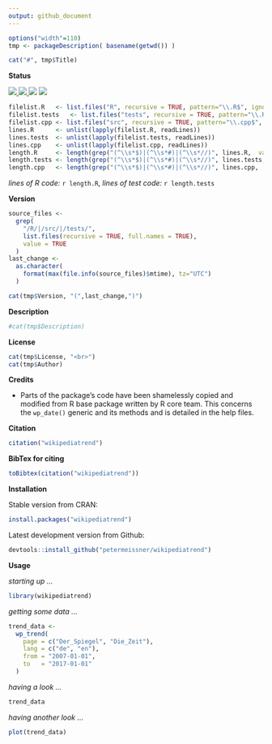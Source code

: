 ```yaml
---
output: github_document
---
```


<!-- README.md is generated from README.Rmd. Please edit that file -->



```r
options("width"=110)
tmp <- packageDescription( basename(getwd()) )
```

```r
cat("#", tmp$Title)
```


**Status**



<a href="https://travis-ci.org/petermeissner/wikipediatrend">
<img src="https://api.travis-ci.org/petermeissner/wikipediatrend.svg?branch=master">
<a/>
<a href="https://cran.r-project.org/package=wikipediatrend">
<img src="http://www.r-pkg.org/badges/version/wikipediatrend">
</a>
<img src="http://cranlogs.r-pkg.org/badges/grand-total/wikipediatrend">
<img src="http://cranlogs.r-pkg.org/badges/wikipediatrend">





```r
filelist.R   <- list.files("R", recursive = TRUE, pattern="\\.R$", ignore.case = TRUE, full.names = TRUE)
filelist.tests   <- list.files("tests", recursive = TRUE, pattern="\\.R$", ignore.case = TRUE, full.names = TRUE)
filelist.cpp <- list.files("src", recursive = TRUE, pattern="\\.cpp$", ignore.case = TRUE, full.names = TRUE)
lines.R      <- unlist(lapply(filelist.R, readLines))
lines.tests  <- unlist(lapply(filelist.tests, readLines))
lines.cpp    <- unlist(lapply(filelist.cpp, readLines))
length.R     <- length(grep("(^\\s*$)|(^\\s*#)|(^\\s*//)", lines.R,  value = TRUE, invert = TRUE))
length.tests <- length(grep("(^\\s*$)|(^\\s*#)|(^\\s*//)", lines.tests,  value = TRUE, invert = TRUE))
length.cpp   <- length(grep("(^\\s*$)|(^\\s*#)|(^\\s*//)", lines.cpp,  value = TRUE, invert = TRUE))
```


*lines of R code:* `r length.R`, *lines of test code:* `r length.tests`



**Version**

```r
source_files <- 
  grep(
    "/R/|/src/|/tests/",
    list.files(recursive = TRUE, full.names = TRUE), 
    value = TRUE
  )
last_change <- 
  as.character(
    format(max(file.info(source_files)$mtime), tz="UTC")
  )
```


```r
cat(tmp$Version, "(",last_change,")")
```

**Description**


```r
#cat(tmp$Description)
```


**License**

```r
cat(tmp$License, "<br>")
cat(tmp$Author)
```


**Credits**

- Parts of the package's code have been shamelessly copied and modified from R base package written by R core team. This concerns the `wp_date()` generic and its methods and is detailed in the help files. 




**Citation**


```r
citation("wikipediatrend")
```

**BibTex for citing**

```r
toBibtex(citation("wikipediatrend"))
```



**Installation**

Stable version from CRAN:

```r
install.packages("wikipediatrend")
```


Latest development version from Github:

```r
devtools::install_github("petermeissner/wikipediatrend")
```


**Usage**

*starting up ...*
```r
library(wikipediatrend)
```


*getting some data ...*
```r
trend_data <- 
  wp_trend(
    page = c("Der_Spiegel", "Die_Zeit"), 
    lang = c("de", "en"), 
    from = "2007-01-01",
    to   = "2017-01-01"
  )
```

*having a look ...*

```r
trend_data
```


*having another look ...*

```r
plot(trend_data)
```




